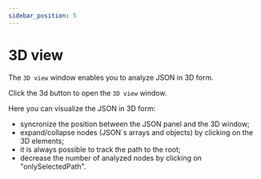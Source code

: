 ```yaml
---
sidebar_position: 5
---
```


# 3D view


The `3D view` window enables you to analyze JSON in 3D form.

Click the <DummyButton>3d</DummyButton> button to open the `3D view` window.

<ActivePanelSign />

Here you can visualize the JSON in 3D form:

- syncronize the position between the JSON panel and the 3D window;
- expand/collapse nodes (JSON`s arrays and objects) by clicking on the 3D elements;
- it is always possible to track the path to the root;
- decrease the number of analyzed nodes by clicking on "onlySelectedPath".
